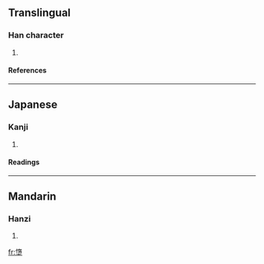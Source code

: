 ==Translingual==
===Han character===
{{Han char|rn=32|rad=土|as=12|sn=15|four=9410<sub>4</sub>|canj=心月土 (PBG)}}
# {{defn|Han|sort=土12}}
====References====
{{Han ref|kx=0239.130|dkj=05483|hdz=10489.040|uh=58AF|ud=22703|bh=E54F|bd=58703}}
----
==Japanese==
===Kanji===
{{ja-kanji|grade=|rs=土12}}
# {{defn|Japanese}} 
====Readings====
{{ja-readings|on=[[だ]] (da)|kun=}}
----
==Mandarin==
===Hanzi===
{{cmn-hanzi|pin=[[duò]] (duo4), [[hūi]] (hui1)|wg=to<sup>4</sup>, hui<sup>1</sup>}}
# {{defn|Mandarin}}

[[fr:墯]]